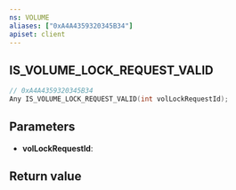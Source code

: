 ```yaml
---
ns: VOLUME
aliases: ["0xA4A4359320345B34"]
apiset: client
---
```

## IS_VOLUME_LOCK_REQUEST_VALID

```c
// 0xA4A4359320345B34
Any IS_VOLUME_LOCK_REQUEST_VALID(int volLockRequestId);
```


## Parameters
* **volLockRequestId**:

## Return value